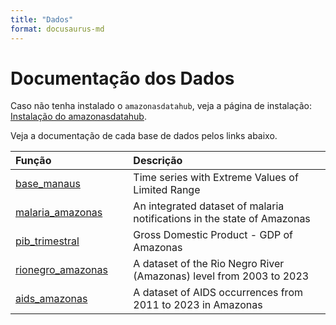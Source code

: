 ```yaml
---
title: "Dados"
format: docusaurus-md
---
```


# Documentação dos Dados

Caso não tenha instalado o `amazonasdatahub`, veja a página de instalação: [Instalação do amazonasdatahub](../instalacao).

Veja a documentação de cada base de dados pelos links abaixo.

| Função | Descrição |
| :----- |:--------- |
|[base_manaus](./base_manaus) |Time series with Extreme Values of Limited Range|
|[malaria_amazonas](./malaria_amazonas)|An integrated dataset of malaria notifications in the state of Amazonas|
|[pib_trimestral](./pib_trimestral)|Gross Domestic Product - GDP of Amazonas|
|[rionegro_amazonas](./rionegro_amazonas)|A dataset of the Rio Negro River (Amazonas) level from 2003 to 2023|
|[aids_amazonas](./aids_amazonas)| A dataset of AIDS occurrences from 2011 to 2023 in Amazonas
